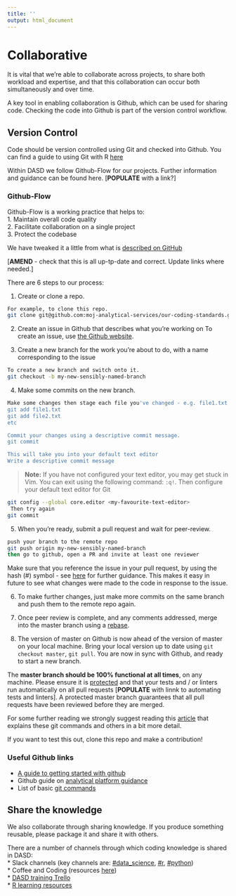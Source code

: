```yaml
---
title: ''
output: html_document
---
```


# Collaborative {#collaborate}

It is vital that we're able to collaborate across projects, to share both workload and expertise, and that this collaboration can occur both simultaneously and over time.

A key tool in enabling collaboration is Github, which can be used for sharing code. Checking the code into Github is part of the version control workflow.

## Version Control {#versioncontrol}
Code should be version controlled using Git and checked into Github.
You can find a guide to using Git with R [here](http://happygitwithr.com/)

Within DASD we follow Github-Flow for our projects. Further information and guidance can be found here. [**POPULATE** with a link?]

### Github-Flow{-#flow}  

Github-Flow is a working practice that helps to:  
1. Maintain overall code quality  
2. Facilitate collaboration on a single project  
3. Protect the codebase  

We have tweaked it a little from what is [described on GitHub][4] 

[**AMEND** - check that this is all up-tp-date and correct. Update links where needed.]

There are 6 steps to our process:  

1. Create or clone a repo.
```sh
For example, to clone this repo.
git clone git@github.com:moj-analytical-services/our-coding-standards.git
```

2. Create an issue in Github that describes what you're working on
To create an issue, use [the Github website](https://guides.github.com/features/issues/).

3. Create a new branch for the work you're about to do, with a name corresponding to the issue
```sh
To create a new branch and switch onto it.
git checkout -b my-new-sensibly-named-branch
```

4. Make some commits on the new branch.
```sh
Make some changes then stage each file you've changed - e.g. file1.txt and file2.txt.
git add file1.txt
git add file2.txt
etc

Commit your changes using a descriptive commit message.
git commit

This will take you into your default text editor
Write a descriptive commit message
```
>**Note:**
>If you have not configured your text editor, you may get stuck in Vim. You can exit using the following command: `:q!`. Then configure your default text editor for Git
```sh
git config --global core.editor <my-favourite-text-editor>
 Then try again
git commit
```

5. When you're ready, submit a pull request and wait for peer-review.
```sh
push your branch to the remote repo
git push origin my-new-sensibly-named-branch
then go to github, open a PR and invite at least one reviewer
```
Make sure that you reference the issue in your pull request, by using the hash (#) symbol - see [here](https://help.github.com/articles/autolinked-references-and-urls/) for further guidance.  This makes it easy in future to see what changes were made to the code in response to the issue.

6. To make further changes, just make more commits on the same branch and push them to the remote repo again.

7. Once peer review is complete, and any comments addressed, merge into the master branch using a [rebase](https://github.com/blog/2243-rebase-and-merge-pull-requests).

8. The version of master on Github is now ahead of the version of master on your local machine.  Bring your local version up to date using `git checkout master`, `git pull`.  You are now in sync with Github, and ready to start a new branch.

The **master branch should be 100% functional at all times**, on any machine.  Please ensure it is [protected](https://help.github.com/articles/about-protected-branches/) and that your tests and / or linters run automatically on all pull requests [**POPULATE** with linnk to automating tests and linters].  A protected master branch guarantees that all pull requests have been reviewed before they are merged.

For some further reading we strongly suggest reading this [article][5] that explains these git commands and others in a bit more detail.

If you want to test this out, clone this repo and make a contribution!

[4]: https://guides.github.com/introduction/flow/
[5]: https://gist.github.com/blackfalcon/8428401
[6]:https://jennybc.github.io/2014-05-12-ubc/ubc-r/session2.4_github.html
[7]:https://user-guidance.services.alpha.mojanalytics.xyz/github.html#creating-your-project-repo-on-github
[8]:https://guides.github.com/introduction/git-handbook/

### Useful Github links {-#gitlink}

* [A guide to getting started with github][6]  
* Github guide on [analytical platform guidance][7]  
* List of basic [git commands][8] 

## Share the knowledge {#knowledge}

We also collaborate through sharing knowledge. If you produce something reusable, please package it and share it with others.

There are a number of channels through which coding knowledge is shared in DASD:  
* Slack channels (key channels are: [#data_science][231], [#r][232], [#python][233])  
* Coffee and Coding (resources [here][234])  
* [DASD training Trello][235]  
* [R learning resources][236]

[231]: https://app.slack.com/client/T1PU1AP6D/C1Z8Q18LS
[232]: https://app.slack.com/client/T1PU1AP6D/C1PUCG719
[233]: https://app.slack.com/client/T1PU1AP6D/C1Q09V86S
[234]: https://github.com/moj-analytical-services/Coffee-and-Coding
[235]: https://trello.com/b/zAwm6sCc/dasd-training
[236]: https://docs.google.com/document/d/1R4hBMf26T9HEnCdVz56PpZhwiCv5RhberYL3BxOSKsA/edit